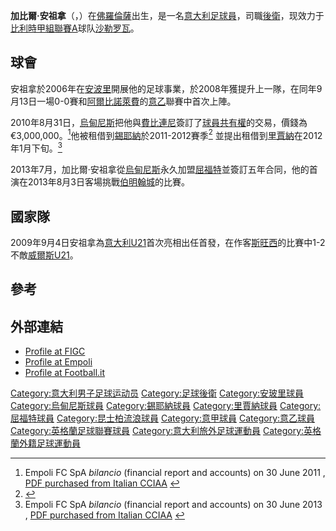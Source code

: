 {{noteTA|G1=足球|G2=意甲|G3=FAcup
|T=zh-hans:加布里埃莱·安杰拉; zh-hk:加比爾·安祖拿; 
|1=zh-hans:加布里埃莱; zh-hk:加比爾; 
|2=zh-hans:安杰拉; zh-hk:安祖拿;
|3=zh-hans:沙勒罗瓦;zh-hant:沙勒羅瓦;zh-hk:查內爾;zh-tw:夏雷若
}}
{{Infobox football biography
| name               = 加比爾·安祖拿<br >''Gabriele Angella''
| image              = Gabriele Angella 150124 Watford v Blackpool-96 (16364032972).jpg
| fullname            = Gabriele Angella<ref>{{cite news |url=http://www.football-league.co.uk/documents/pages-from-fl-professional-retain-list-free-transfers-2014-15-2.pdf-...549-2491536.pdf |title=The Football League Limited: Club list of registered players as at 16th May 2015 |publisher=The Football League |page=35 |date=16 May 2015 |accessdate=19 June 2015 |deadurl=yes |archiveurl=https://web.archive.org/web/20150616201258/http://www.football-league.co.uk/documents/pages-from-fl-professional-retain-list-free-transfers-2014-15-2.pdf-...549-2491536.pdf |archivedate=2015年6月16日 }}</ref>
| birth_date         = {{birth date and age|1989|4|28|df=y}}
| birth_place = [[意大利|意大利]][[佛羅倫斯|佛羅倫斯]]
| height              = {{Height|m=1.93}}
| position            = [[後衛_(足球)|後衛]]
| currentclub         = [[皇家沙勒罗瓦体育俱乐部|沙勒罗瓦]]
| clubnumber          = 4
| youthyears1         = 2006–2008
| youthclubs1         = [[恩波利足球俱乐部|安波里]]
| years1              = 2008–2010 | clubs1 = [[恩波利足球俱乐部|安波里]] | caps1 = 51 | goals1 = 0
| years2              = 2010–2013 | clubs2 = [[乌迪内斯足球俱乐部|烏甸尼斯]] | caps2 = 20 | goals2 = 4
| years3              = 2011–2012 | clubs3 = → [[錫耶納足球俱樂部|錫耶納]] | caps3 = 0 | goals3 = 0
| years4              = 2012 | clubs4 = → [[雷吉納足球俱樂部|里賈納]] | caps4 = 19 | goals4 = 1
| years5              = 2013–2016 | clubs5 = [[沃特福德足球俱乐部|屈福特]]| caps5 = 75 | goals5 = 9
| years6              = 2015–2016 | clubs6 = → [[女王公园巡游者足球俱乐部|女王公园巡游者]] | caps6 = 17 | goals6 = 1
| years7              = 2016–2018 | clubs7 = [[乌迪内斯足球俱乐部|乌迪内斯]] | caps7 = 26 | goals7 = 1
| years8              = 2018– | clubs8 = [[皇家沙勒罗瓦体育俱乐部|沙勒罗瓦]] | caps8 = 12 | goals8 = 1
| nationalyears1      = 2009–2010 | nationalteam1 = [[意大利21歲以下國家足球隊|意大利U21]]
| nationalcaps1       = 3
| nationalgoals1      = 0
| club-update         = 25 April 2015 (UTC)
| nationalteam-update = 11 August 2010 (UTC)
}}

'''加比爾·安祖拿'''（{{lang-it|'''Gabriele Angella'''}}，{{bd|1989年|4月28日|catIdx=Angella, Gabriele}}）在[[佛羅倫薩|佛羅倫薩]]出生，是一名[[意大利|意大利]][[足球員|足球員]]，司職[[後衛_(足球)|後衛]]，现效力于[[比利時甲組聯賽A|比利時甲組聯賽A]]球队[[皇家沙勒罗瓦体育俱乐部|沙勒罗瓦]]。

==球會==
安祖拿於2006年在[[恩波利足球俱乐部|安波里]]開展他的足球事業，於2008年獲提升上一隊，在同年9月13日一場0-0賽和[[阿爾比諾萊費足球俱樂部|阿爾比諾萊費]]的[[意乙|意乙]]聯賽中首次上陣。

2010年8月31日，[[乌迪内斯足球俱乐部|烏甸尼斯]]把他與[[費比連尼|費比連尼]]簽訂了[[球員共有權|球員共有權]]的交易，價錢為€3,000,000。<ref name=Empoli2011bilancio>Empoli FC SpA ''bilancio'' (financial report and accounts) on 30 June 2011 {{it icon}}, [http://www.registroimprese.it PDF purchased from Italian CCIAA] {{Wayback|url=http://www.registroimprese.it/ |date=20140430040135 }}</ref>他被租借到[[錫耶納足球俱樂部|錫耶納]]於2011-2012賽季<ref>{{cite news|url=http://www.udinese.it/script/view.php?id=1368|title=Raduno: il bilancio della prima settimana tra lavoro e volti nuovi|date=18 July 2011|accessdate=9 September 2011|work=Udinese Calcio|language=it}}{{dead link|date=2017年11月 |bot=InternetArchiveBot |fix-attempted=yes }}</ref> 並提出租借到[[雷吉納足球俱樂部|里賈納]]在2012年1月下旬。<ref>Empoli FC SpA ''bilancio'' (financial report and accounts) on 30 June 2013 {{it icon}}, [http://www.registroimprese.it PDF purchased from Italian CCIAA] {{Wayback|url=http://www.registroimprese.it/ |date=20140430040135 }}</ref>

2013年7月，加比爾·安祖拿從[[乌迪内斯足球俱乐部|烏甸尼斯]]永久加盟[[沃特福德足球俱乐部|屈福特]]並簽訂五年合同，他的首演在2013年8月3日客場挑戰[[伯明翰足球會|伯明翰城]]的比賽。

==國家隊==
2009年9月4日安祖拿為[[意大利21歲以下國家足球隊|意大利U21]]首次亮相出任首發，在作客[[斯旺西|斯旺西]]的比賽中1-2不敵[[威爾斯21歲以下足球代表隊|威爾斯U21]]。

==參考==
{{reflist}}

==外部連結==
*[https://web.archive.org/web/20140118095235/http://www.figc.it/nazionali/DettaglioConvocato?codiceConvocato=3454&squadra=2 Profile at FIGC] {{it icon}}
*[https://web.archive.org/web/20081022175055/http://www.empolifc.com/scheda.php?id=166 Profile at Empoli] {{it icon}}
*[http://aic.football.it/scheda/20569/angella-gabriele.htm Profile at Football.it]{{Wayback|url=http://aic.football.it/scheda/20569/angella-gabriele.htm |date=20101001203917 }} {{it icon}}

{{DEFAULTSORT:Angella, Gabriele}}
[[Category:意大利男子足球运动员|Category:意大利男子足球运动员]]
[[Category:足球後衛|Category:足球後衛]]
[[Category:安玻里球員|Category:安玻里球員]]
[[Category:烏甸尼斯球員|Category:烏甸尼斯球員]]
[[Category:錫耶納球員|Category:錫耶納球員]]
[[Category:里賈納球員|Category:里賈納球員]]
[[Category:屈福特球員|Category:屈福特球員]]
[[Category:昆士柏流浪球員|Category:昆士柏流浪球員]]
[[Category:意甲球員|Category:意甲球員]]
[[Category:意乙球員|Category:意乙球員]]
[[Category:英格蘭足球聯賽球員|Category:英格蘭足球聯賽球員]]
[[Category:意大利旅外足球運動員|Category:意大利旅外足球運動員]]
[[Category:英格蘭外籍足球運動員|Category:英格蘭外籍足球運動員]]